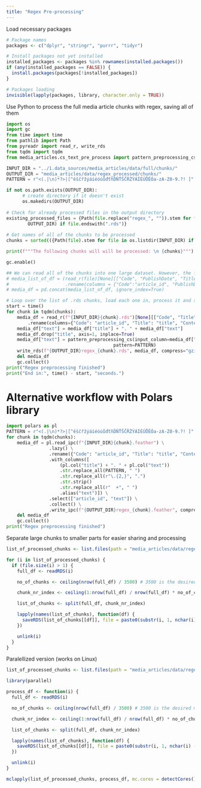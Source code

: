 ```yaml
---
title: "Regex Pre-processing"
---
```

Load necessary packages
```r
# Package names
packages <- c("dplyr", "stringr", "purrr", "tidyr")

# Install packages not yet installed
installed_packages <- packages %in% rownames(installed.packages())
if (any(installed_packages == FALSE)) {
  install.packages(packages[!installed_packages])
}

# Packages loading
invisible(lapply(packages, library, character.only = TRUE))
```

Use Python to process the full media article chunks with regex, saving all of them
```python
import os
import gc
from time import time
from pathlib import Path
from pyreadr import read_r, write_rds
from tqdm import tqdm
from media_articles.cs_text_pre_process import pattern_preprocessing_cs

INPUT_DIR = "../1.data_sources/media_articles/data/full/chunks/"
OUTPUT_DIR = "media_articles/data/regex_processed/chunks/"
PATTERN = r"<(.|\n)*?>|[^ěščřžýáíéóúůďťňĎŇŤŠČŘŽÝÁÍÉÚŮĚÓa-zA-Z0-9.?! ]"

if not os.path.exists(OUTPUT_DIR):
      # create directory if it doesn't exist
      os.makedirs(OUTPUT_DIR)
      
# Check for already processed files in the output directory
existing_processed_files = {Path(file.replace("regex_", "")).stem for file in os.listdir(
        OUTPUT_DIR) if file.endswith(".rds")}
        
# Get names of all of the chunks to be processed        
chunks = sorted(({Path(file).stem for file in os.listdir(INPUT_DIR) if file.endswith(".rds")} - existing_processed_files))

print(f"""The following chunks will will be processed: \n {chunks}""")

gc.enable()

## We can read all of the chunks into one large dataset. However, the further processing might prove to be to memory demanding.
# media_list_of_df = (read_r(file)[None][["Code", "PublishDate", "Title", "Content"]] \
#                     .rename(columns = {"Code":"article_id", "PublishDate":"date", "Title":"title", "Content":"text"}) for file in chunks_paths)
# media_df = pd.concat(media_list_of_df, ignore_index=True)

# Loop over the list of .rds chunks, load each one in, process it and save it to a different folder
start = time()
for chunk in tqdm(chunks):
    media_df = read_r(f"{INPUT_DIR}{chunk}.rds")[None][["Code", "Title", "Content"]] \
        .rename(columns={"Code": "article_id", "Title": "title", "Content": "text"})
    media_df["text"] = media_df["title"] + ". " + media_df["text"]
    media_df.drop("title", axis=1, inplace=True)
    media_df["text"] = pattern_preprocessing_cs(input_column=media_df["text"],
                                        pattern=PATTERN)
    write_rds(f"{OUTPUT_DIR}regex_{chunk}.rds", media_df, compress="gzip")
    del media_df
    gc.collect()
print("Regex preprocessing finished")
print("End in:", time() - start, "seconds.")

```

# Alternative workflow with Polars library
```python
import polars as pl
PATTERN = r"<(.|\n)*?>|[^ěščřžýáíéóúůďťňĎŇŤŠČŘŽÝÁÍÉÚŮĚÓa-zA-Z0-9.?! ]"
for chunk in tqdm(chunks):
    media_df = pl.read_ipc(f"{INPUT_DIR}{chunk}.feather") \
                .lazy() \
                .rename({"Code": "article_id", "Title": "title", "Content": "text"}) \
                .with_columns([
                    (pl.col("title") + ". " + pl.col("text"))
                    .str.replace_all(PATTERN, " ")
                    .str.replace_all(r"\.{2,}", ".")
                    .str.strip()
                    .str.replace_all(r"  +", " ")
                    .alias("text")]) \
                .select(["article_id", "text"]) \
                .collect() \
                .write_ipc(f"{OUTPUT_DIR}regex_{chunk}.feather", compression = "zstd")
    del media_df
    gc.collect()
print("Regex preprocessing finished")
```

Separate large chunks to smaller parts for easier sharing and processing

```r
list_of_processed_chunks <- list.files(path = "media_articles/data/regex_processed/chunks", pattern = "*.rds", full.names = TRUE)

for (i in list_of_processed_chunks) {
  if (file.size(i) > 1) {
    full_df <- readRDS(i)

    no_of_chunks <- ceiling(nrow(full_df) / 3500) # 3500 is the desired max number of rows

    chunk_nr_index <- ceiling(1:nrow(full_df) / nrow(full_df) * no_of_chunks)

    list_of_chunks <- split(full_df, chunk_nr_index)

    lapply(names(list_of_chunks), function(df) {
      saveRDS(list_of_chunks[[df]], file = paste0(substr(i, 1, nchar(i) - 4), "_part_", df, ".rds"))
    })

    unlink(i)
  }
}

```

Paralellized version (works on Linux)
```r

list_of_processed_chunks <- list.files(path = "media_articles/data/regex_processed/chunks", pattern = "*.rds", full.names = TRUE)

library(parallel)

process_df <- function(i) {
  full_df <- readRDS(i)

  no_of_chunks <- ceiling(nrow(full_df) / 3500) # 3500 is the desired max number of rows

  chunk_nr_index <- ceiling(1:nrow(full_df) / nrow(full_df) * no_of_chunks)

  list_of_chunks <- split(full_df, chunk_nr_index)

  lapply(names(list_of_chunks), function(df) {
    saveRDS(list_of_chunks[[df]], file = paste0(substr(i, 1, nchar(i) - 4), "_part_", df, ".rds"))
  })

  unlink(i)
}

mclapply(list_of_processed_chunks, process_df, mc.cores = detectCores() - 1)
```

